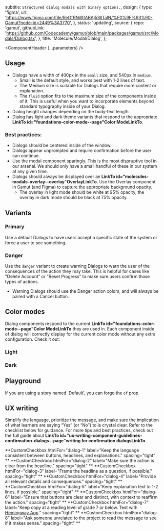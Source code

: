 


  subtitle: `Structured dialog modals with binary options.`,
  design: {
    type: 'figma',
    url: 'https://www.figma.com/file/ReGfRNillGABAj5SlITalN/%F0%9F%93%90-Gamut?node-id=2449%3A3770',
  },
  status: 'updating',
  source: {
    repo: 'gamut',
    githubLink:
      'https://github.com/Codecademy/gamut/blob/main/packages/gamut/src/Modals/Dialog.tsx',
  },
  title: 'Molecule/Modal/Dialog',
};

<Meta title="Molecules/Modal/Dialog" of={DialogStories}/>

<ComponentHeader {...parameters} />

## Usage
- Dialogs have a width of 400px in the `small` size, and 540px in `medium`.
  - Small is the default style, and works best with 1-2 lines of text.
  - The Medium size is suitable for Dialogs that require more content or explanation.
  - The `fluid` option fits to the maximum size of the components inside of it. This is useful when you want to incorporate elements beyond standard typography inside of your Dialog.
- Dialog height changes depending on the body-text length.
- Dialog has light and dark theme variants that respond to the appropriate **LinkTo id="foundations-color-mode--page"**Color Mode**LinkTo**.


### Best practices:

- Dialogs should be centered inside of the window.
- Dialogs appear unprompted and require confirmation before the user can continue.
- Use the modal component sparingly. This is the most dispruptive tool in our arsenal. We should only have a small handful of these in our system at any given time.
- Dialogs should always be displayed over an **LinkTo id="molecules-modals-overlay--overlay"**Overlay**LinkTo**. Use the Overlay component in Gamut (and Figma) to capture the appropriate background opacity.
  - The overlay in light mode should be white at 95% opacity, the overlay in dark mode should be black at 75% opacity.

## Variants

### Primary
Use a default Dialogs to have users accept a specific state of the system or force a user to see something.

<Canvas of={DialogStories.Default} />

### Danger

Use the `danger` variant to create warning Dialogs to warn the user of the consequences of the action they may take. This is helpful for cases like "Delete Account" or "Reset Progress" to make sure users confirm those types of actions.
- Warning Dialogs should use the Danger action colors, and will always be paired with a Cancel button.

<Canvas of={DialogStories.Danger} />

## Color modes

Dialog components respond to the current **LinkTo id="foundations-color-mode--page"**Color Mode**LinkTo** they are used in. Each component inside of dialog will correctly display for the current color mode without any extra configuration.
Check it out:

### Light
<Canvas of={DialogStories.LightMode} />

### Dark
<Canvas of={DialogStories.DarkMode} />

##

## Playground

If you are using a story named 'Default', you can forgo the `of` prop.

<Canvas sourceState="shown" of={DialogStories.Default} />

<Controls />

## UX writing

Simplify the language, prioritize the message, and make sure the implication of what learners are saying “Yes” (or “No”) to is crystal clear. Refer to the checklist below for guidance. For more tips and best practices, check out the full guide about **LinkTo id="ux-writing-component-guidelines-confirmation-dialogs--page"**writing for confirmation dialogs**LinkTo**.

**CustomCheckbox
  htmlFor="dialog-1"
  label="Keep the language consistent between buttons, headlines, and explanations."
  spacing="tight"
**
**CustomCheckbox
  htmlFor="dialog-2"
  label="Make sure the action is clear from the headline."
  spacing="tight"
**
**CustomCheckbox
  htmlFor="dialog-3"
  label="Frame the headline as a question, if possible."
  spacing="tight"
**
**CustomCheckbox
  htmlFor="dialog-4"
  label="Provide all relevant details and consequences."
  spacing="tight"
**
**CustomCheckbox
  htmlFor="dialog-5"
  label="Keep explanation text to 1-2 lines, if possible."
  spacing="tight"
**
**CustomCheckbox
  htmlFor="dialog-6"
  label="Ensure that buttons are clear and distinct, with context to reaffirm the action."
  spacing="tight"
**
**CustomCheckbox
  htmlFor="dialog-7"
  label="Keep copy at a reading level of grade 7 or below. Test with [Hemingway App](https://hemingwayapp.com/)."
  spacing="tight"
**
**CustomCheckbox
  htmlFor="dialog-8"
  label="Ask someone unrelated to the project to read the message to see if it makes sense."
  spacing="tight"
**
